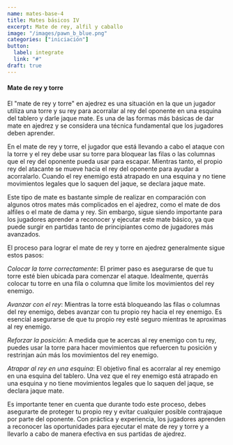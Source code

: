 ```yaml
---
name: mates-base-4
title: Mates básicos IV
excerpt: Mate de rey, alfil y caballo
image: "/images/pawn_b_blue.png"
categories: ["iniciación"]
button:
  label: integrate
  link: "#"
draft: true
---
```


#### Mate de rey y torre

El "mate de rey y torre" en ajedrez es una situación en la que un jugador utiliza una torre y su rey para acorralar al rey del oponente
 en una esquina del tablero y darle jaque mate. Es una de las formas más básicas de dar mate en ajedrez y se considera una técnica
  fundamental que los jugadores deben aprender.

En el mate de rey y torre, el jugador que está llevando a cabo el ataque con la torre y el rey debe usar su torre para bloquear
 las filas o las columnas que el rey del oponente pueda usar para escapar. Mientras tanto, el propio rey del atacante se mueve
  hacia el rey del oponente para ayudar a acorralarlo. Cuando el rey enemigo está atrapado en una esquina y no tiene movimientos
   legales que lo saquen del jaque, se declara jaque mate.

Este tipo de mate es bastante simple de realizar en comparación con algunos otros mates más complicados en el ajedrez,
 como el mate de dos alfiles o el mate de dama y rey. Sin embargo, sigue siendo importante para los jugadores aprender a
  reconocer y ejecutar este mate básico, ya que puede surgir en partidas tanto de principiantes como de jugadores más avanzados.


El proceso para lograr el mate de rey y torre en ajedrez generalmente sigue estos pasos:

*Colocar la torre correctamente*: El primer paso es asegurarse de que tu torre esté bien ubicada para comenzar el ataque.
 Idealmente, querrás colocar tu torre en una fila o columna que limite los movimientos del rey enemigo.

*Avanzar con el rey*: Mientras la torre está bloqueando las filas o columnas del rey enemigo, debes avanzar con tu propio rey
 hacia el rey enemigo. Es esencial asegurarse de que tu propio rey esté seguro mientras te aproximas al rey enemigo.

*Reforzar la posición*: A medida que te acercas al rey enemigo con tu rey, puedes usar la torre para hacer movimientos que
 refuercen tu posición y restrinjan aún más los movimientos del rey enemigo.

*Atrapar al rey en una esquina*: El objetivo final es acorralar al rey enemigo en una esquina del tablero. Una vez que el rey
 enemigo está atrapado en una esquina y no tiene movimientos legales que lo saquen del jaque, se declara jaque mate.

Es importante tener en cuenta que durante todo este proceso, debes asegurarte de proteger tu propio rey y evitar cualquier posible
 contrajaque por parte del oponente. Con práctica y experiencia, los jugadores aprenden a reconocer las oportunidades para ejecutar
  el mate de rey y torre y a llevarlo a cabo de manera efectiva en sus partidas de ajedrez.
